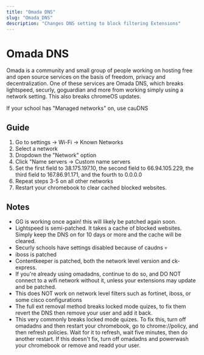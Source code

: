 ```yaml
---
title: "Omada DNS"
slug: "Omada_DNS"
description: "Changes DNS setting to block filtering Extensions"
---
```


# Omada DNS
Omada  is a community and small group of people working on hosting free and open source services on the basis of freedom, privacy and decentralization. 
One of these services are Omada DNS, which breaks lightspeed, securly, goguardian and more from working simply using a network setting. This also breaks chromeOS updates.

If your school has "Managed networks" on, use ⁠cauDNS

## Guide
1. Go to settings -> Wi-Fi -> Known Networks
2. Select a network
3. Dropdown the "Network" option
4. Click "Name servers -> Custom name servers
5. Set the first field to 38.175.197.10, the second field to 66.94.105.229, the third field to 167.86.91.171, and the fourth to 0.0.0.0
6. Repeat steps 3-5 on all other networks
7. Restart your chromebook to clear cached blocked websites.

## Notes
- GG is working once again! this will likely be patched again soon.
- Lightspeed is semi-patched. It takes a cache of blocked websites. Simply keep the DNS on for 10 days or more and the cache will be cleared.
- Securly schools have settings disabled because of caudns 💀
- iboss is patched
- Contentkeeper is patched, both the network level version and ck-express. 
- If you're already using omadadns, continue to do so, and DO NOT connect to a wifi network without it, unless your extensions may update and be patched.
- This does NOT work on network level filters such as fortinet, iboss, or some cisco configurations
- The full ext removal method breaks locked mode quizes, to fix them revert the DNS then remove your user and add it back.
- This very commonly breaks locked mode quizes. To fix this, turn off omadadns and then restart your chromebook, go to chrome://policy, and then refresh policies. Wait for it to refresh, wait five minutes, then do another restart. If this doesn't fix, turn off omadadns and powerwash your chromebook or remove and readd your user. 
